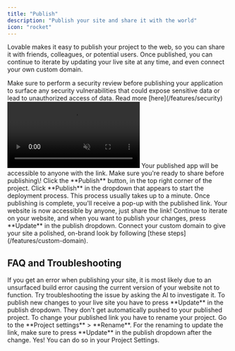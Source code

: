 ```yaml
---
title: "Publish"
description: "Publish your site and share it with the world"
icon: "rocket"
---
```


Lovable makes it easy to publish your project to the web, so you can share it with friends, colleagues, or potential users. Once published, you can continue to iterate by updating your live site at any time, and even connect your own custom domain.

<Danger>
  Make sure to perform a security review before publishing your application to surface any security vulnerabilities that could expose sensitive data or lead to unauthorized access of data. Read more [here](/features/security)
</Danger>

<Frame>
  <video autoPlay loop muted playsInline className="w-full">
    <source src="/assets/features/videos/publish.mp4" type="video/mp4" />
  </video>
</Frame>

<Note>
  Your published app will be accessible to anyone with the link. Make sure
  you're ready to share before publishing\!
</Note>
<Steps>
  <Step title="How to publish your Lovable project">
    Click the **Publish** button, in the top right corner of the project.
  </Step>
  <Step>
    Click **Publish** in the dropdown that appears to start the deployment process. This process usually takes up to a minute. 
  </Step>
  <Step>
    Once publishing is complete, you'll receive a pop-up with the published link. Your website is now accessible by anyone, just share the link!
  </Step>
  <Step>
    Continue to iterate on your website, and when you want to publish your changes, press **Update** in the publish dropdown. 
  </Step>
  <Step>
    Connect your custom domain to give your site a polished, on-brand look by following [these steps](/features/custom-domain).
  </Step>
</Steps>

## FAQ and Troubleshooting

<AccordionGroup>
  <Accordion title="Why can't I publish my site?">
    If you get an error when publishing your site, it is most likely due to an unsurfaced build error causing the current version of your website not to function. Try troubleshooting the issue by asking the AI to investigate it. 
  </Accordion>
  <Accordion title="Why can't I see my changes on the published version of my site?">
    To publish new changes to your live site you have to press **Update** in the publish dropdown. They don't get automatically pushed to your published project. 
  </Accordion>
  <Accordion title="Can I change my published link?">
    To change your published link you have to rename your project. Go to the **Project settings** > **Rename**. For the renaming to update the link, make sure to press **Update** in the publish dropdown after the change. 
  </Accordion>
  <Accordion title="Can I unpublish my project?">
    Yes! You can do so in your Project Settings.
  </Accordion>
</AccordionGroup>